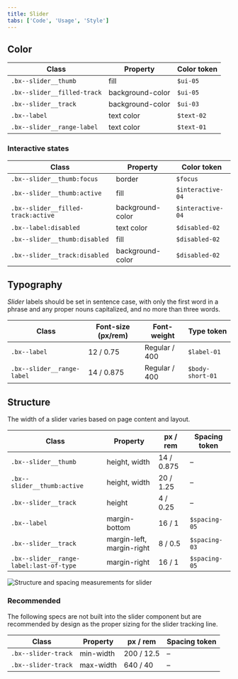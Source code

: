 ```yaml
---
title: Slider
tabs: ['Code', 'Usage', 'Style']
---
```


## Color

| Class                       | Property         | Color token |
| --------------------------- | ---------------- | ----------- |
| `.bx--slider__thumb`        | fill             | `$ui-05`    |
| `.bx--slider__filled-track` | background-color | `$ui-05`    |
| `.bx--slider__track`        | background-color | `$ui-03`    |
| `.bx--label`                | text color       | `$text-02`  |
| `.bx--slider__range-label`  | text color       | `$text-01`  |

### Interactive states

| Class                              | Property         | Color token       |
| ---------------------------------- | ---------------- | ----------------- |
| `.bx--slider__thumb:focus`         | border           | `$focus`          |
| `.bx--slider__thumb:active`        | fill             | `$interactive-04` |
| `.bx--slider__filled-track:active` | background-color | `$interactive-04` |
| `.bx--label:disabled`              | text color       | `$disabled-02`    |
| `.bx--slider__thumb:disabled`      | fill             | `$disabled-02`    |
| `.bx--slider__track:disabled`      | background-color | `$disabled-02`    |

## Typography

_Slider_ labels should be set in sentence case, with only the first word in a phrase and any proper nouns capitalized, and no more than three words.

| Class                      | Font-size (px/rem) | Font-weight   | Type token       |
| -------------------------- | ------------------ | ------------- | ---------------- |
| `.bx--label`               | 12 / 0.75          | Regular / 400 | `$label-01`      |
| `.bx--slider__range-label` | 14 / 0.875         | Regular / 400 | `$body-short-01` |

## Structure

The width of a slider varies based on page content and layout.

| Class                                   | Property                  | px / rem   | Spacing token |
| --------------------------------------- | ------------------------- | ---------- | ------------- |
| `.bx--slider__thumb`                    | height, width             | 14 / 0.875 | –             |
| `.bx--slider__thumb:active`             | height, width             | 20 / 1.25  | –             |
| `.bx--slider__track`                    | height                    | 4 / 0.25   | –             |
| `.bx--label`                            | margin-bottom             | 16 / 1     | `$spacing-05` |
| `.bx--slider__track`                    | margin-left, margin-right | 8 / 0.5    | `$spacing-03` |
| `.bx--slider__range-label:last-of-type` | margin-right              | 16 / 1     | `$spacing-05` |

<div className="image--fixed">

![Structure and spacing measurements for slider](images/slider-style-1.png)

</div>

### Recommended

The following specs are not built into the slider component but are recommended by design as the proper sizing for the slider tracking line.

| Class               | Property  | px / rem   | Spacing token |
| ------------------- | --------- | ---------- | ------------- |
| `.bx--slider-track` | min-width | 200 / 12.5 | –             |
| `.bx--slider-track` | max-width | 640 / 40   | –             |
